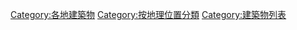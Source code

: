 [[Category:各地建築物|Category:各地建築物]]
[[Category:按地理位置分類|Category:按地理位置分類]]
[[Category:建築物列表|Category:建築物列表]]